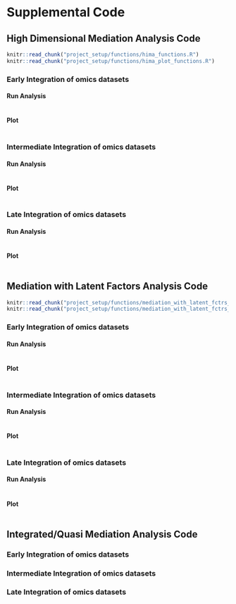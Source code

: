 # Supplemental Code {#sec-code}

## High Dimensional Mediation Analysis Code

```r
knitr::read_chunk("project_setup/functions/hima_functions.R")
knitr::read_chunk("project_setup/functions/hima_plot_functions.R")
```


### Early Integration of omics datasets {#sec-code_hima_early}

#### Run Analysis
```r
```
#### Plot
```r
```

### Intermediate Integration of omics datasets {#sec-code_hima_int}
#### Run Analysis
```r
```
#### Plot
```r
```

### Late Integration of omics datasets {#sec-code_hima_late}
#### Run Analysis
```r
```
#### Plot
```r
```

## Mediation with Latent Factors Analysis Code

```r
knitr::read_chunk("project_setup/functions/mediation_with_latent_fctrs_function.R")
knitr::read_chunk("project_setup/functions/mediation_with_latent_fctrs_plot_function.R")
```

### Early Integration of omics datasets {#sec-code_med_with_latent_fctrs_early}

#### Run Analysis
```r
```
#### Plot
```r
```

### Intermediate Integration of omics datasets {#sec-code_med_with_latent_fctrs_int}
#### Run Analysis
```r
```
#### Plot
```r
```

### Late Integration of omics datasets {#sec-code_med_with_latent_fctrs_late}
#### Run Analysis
```r
```
#### Plot
```r
```

## Integrated/Quasi Mediation Analysis Code

### Early Integration of omics datasets

### Intermediate Integration of omics datasets

### Late Integration of omics datasets